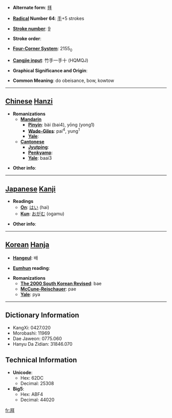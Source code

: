 * '''Alternate form''': [[拝]]

* '''[[Wiktionary:Chinese radical index| Radical]] Number 64''': [[Wiktionary:Chinese radical index 手|手]]+5 strokes

* '''[[Wiktionary:Chinese total strokes index|Stroke number]]''': [[Wiktionary:Chinese total strokes index 9|9]]

* '''Stroke order''': 

* '''[[Wiktionary:Chinese four corner index|Four-Corner System]]''': 2155<sub>0</sub>

* '''[[Wiktionary:Chinese Cangjie index|Cangjie input]]''': 竹手一手十 (HQMQJ)

* '''Graphical Significance and Origin''': 

* '''Common Meaning''': do obeisance, bow, kowtow

----

== [[Chinese]] [[Hanzi]] ==

* '''Romanizations'''
** '''[[Mandarin]]'''
*** '''[[Pinyin]]''': bài (bai4), yōng (yong1)
*** '''[[Wade-Giles]]''': pai<sup>4</sup>, yung<sup>1</sup>
*** '''[[Yale]]''': 
** '''[[Cantonese]]'''
*** '''[[Jyutping]]''':
*** '''[[Penkyamp]]''': 
*** '''[[Yale]]''': baai3

* '''Other info''': 

----

== [[Japanese]] [[Kanji]] ==

* '''Readings'''
** '''[[On]]''': [[はい]] (hai)
** '''[[Kun]]''': [[おがむ]] (ogamu)

* '''Other info''':  

----

== [[Korean]] [[Hanja]] ==

* '''[[Hangeul]]''': 배

* '''[[Eumhun]] reading''': 

* '''Romanizations'''
** '''[[The 2000 South Korean Revised Romanization|The 2000 South Korean Revised]]''': bae
** '''[[McCune-Reischauer]]''': pae
** '''[[Yale]]''': pya

----

== Dictionary Information ==

* KangXi: 0427.020
* Morobashi: 11969
* Dae Jaweon: 0775.060
* Hanyu Da Zidian: 31846.070

== Technical Information ==

* '''Unicode''':
** Hex: 62DC
** Decimal: 25308
* '''Big5''':
** Hex: ABF4
** Decimal: 44020

[[fr:拜]]